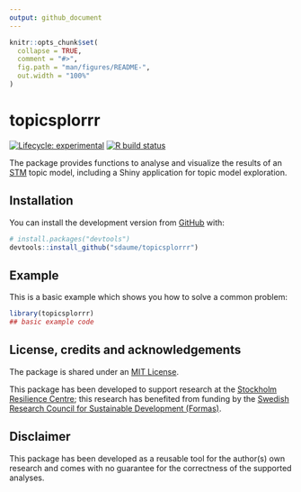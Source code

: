 ```yaml
---
output: github_document
---
```


<!-- README.md is generated from README.Rmd. Please edit that file -->

```r
knitr::opts_chunk$set(
  collapse = TRUE,
  comment = "#>",
  fig.path = "man/figures/README-",
  out.width = "100%"
)
```
# topicsplorrr

<!-- badges: start -->
[![Lifecycle: experimental](https://img.shields.io/badge/lifecycle-experimental-orange.svg)](https://www.tidyverse.org/lifecycle/#experimental)
[![R build status](https://github.com/sdaume/topicsplorrr/workflows/R-CMD-check/badge.svg)](https://github.com/sdaume/topicsplorrr/actions)
<!-- badges: end -->

The package provides functions to analyse and visualize the results of an [STM](https://github.com/bstewart/stm) topic model, including a Shiny application for topic model exploration.

## Installation

You can install the development version from [GitHub](https://github.com/) with:

```r
# install.packages("devtools")
devtools::install_github("sdaume/topicsplorrr")
```


## Example

This is a basic example which shows you how to solve a common problem:

```r
library(topicsplorrr)
## basic example code
```



## License, credits and acknowledgements
The package is shared under an [MIT License](LICENSE.md). 

This package has been developed to support research at the [Stockholm Resilience Centre](https://www.stockholmresilience.org); this research has benefited from funding by the [Swedish Research Council for Sustainable Development (Formas)](https://formas.se/).


## Disclaimer
This package has been developed as a reusable tool for the author(s) own research and comes with no guarantee for the correctness of the supported analyses. 

